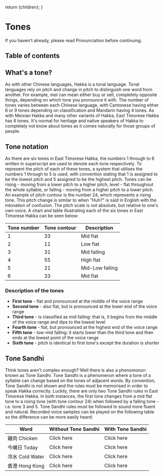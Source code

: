 
  return <MDwrapper>{children}</MDwrapper>;
}

# Tones

If you haven't already, please read <Link href="/pronunciation">Pronunciation</Link> before continuing.

## Table of contents

## What's a tone?

As with other Chinese languages, Hakka is a tonal language. Tonal languages
rely on pitch and change in pitch to distinguish one word from another. For
example, *mai* can mean either buy or sell, completely opposite things, 
depending on which tone you pronounce it with. The number of tones varies
between each Chinese language, with Cantonese having either 6 or 9 tones
depending on classification and Mandarin having 4 tones. As with Meixian Hakka
and many other variants of Hakka, East Timorese Hakka has 6 tones. It's normal
for heritage and native speakers of Hakka to completely not know about tones as
it comes naturally for those groups of people.

## Tone notation

As there are six tones in East Timorese Hakka, the numbers 1 through to 6 
written in superscript are used to denote each tone respectively. To represent
the pitch of each of these tones, a system that utilises the numbers 1
through to 5 is used, with convention stating that 1 is assigned to be the
lowest pitch and 5 assigned to be the highest pitch. Tones can be rising - 
moving from a lower pitch to a higher pitch, level - flat throughout the whole
syllable, or falling - moving from a higher pitch to a lower pitch.
An example of pitch contour is the number 24, which represents a rising tone. 
This pitch change is similar to when "Huh?" is said in English with the 
intonation of confusion. The pitch scale is not absolute, but relative to one's 
own voice. A chart and table illustrating each of the six tones in East Timorese 
Hakka can be seen below:

| Tone number | Tone contour |   Description   |
|-----------|------------|---------------|
| 1      | 33           | Mid flat        |
| 2      | 11           | Low flat        |
| 3      | 31           | Mid falling     |
| 4      | 55           | High flat       |
| 5      | 21           | Mid-Low falling |
| 6      | 33           | Mid flat        |

### Description of the tones

- **First tone** - flat and pronounced at the middle of the voice range
- **Second tone** - also flat, but is pronounced at the lower end of the voice range
- **Third tone** - is classified as mid falling: that is, it begins from the middle 
  of the voice range and dips to the lowest level
- **Fourth tone** - flat, but pronounced at the highest end of the voice range
- **Fifth tone** - low-mid falling: it starts lower than the third tone and then 
  ends at the lowest point of the voice range
- **Sixth tone** - pitch is identical to first tone's except the duration is shorter

## Tone Sandhi

Think tones aren't complex enough? Well there is also a phenomonon known as Tone
Sandhi. Tone Sandhi is a phenomenon where a tone of a syllable can change based 
on the tones of adjacent words. By convention, Tone Sandhi is not shown and the 
rules must be memorised in order to speak Hakka correctly. Luckily, there are 
only two Tone Sandhi rules in East Timorese Hakka. In both instances, the first 
tone changes from a mid flat tone to a rising tone (with tone contour 24) when 
followed by a falling tone - i.e. tone 3 and 5. Tone Sandhi rules must be 
followed to sound more fluent and natural. Recorded voice samples can be played
on the following table so the difference can be more easily heard:

|       Word      | Without Tone Sandhi | With Tone Sandhi |
|---------------|-------------------|--------------------|
| 雞肉 Chicken    | Click here          | Click here       |
| 今晡日 Today    | Click here          | Click here       |
| 冷水 Cold Water | Click here          | Click here       |
| 香港 Hong Kong  | Click here          | Click here       |